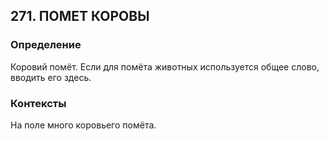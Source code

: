 ## 271. ПОМЕТ КОРОВЫ
### Определение
Коровий помёт. Если для помёта животных используется общее слово, вводить его здесь.

### Контексты
На поле много коровьего помёта.

